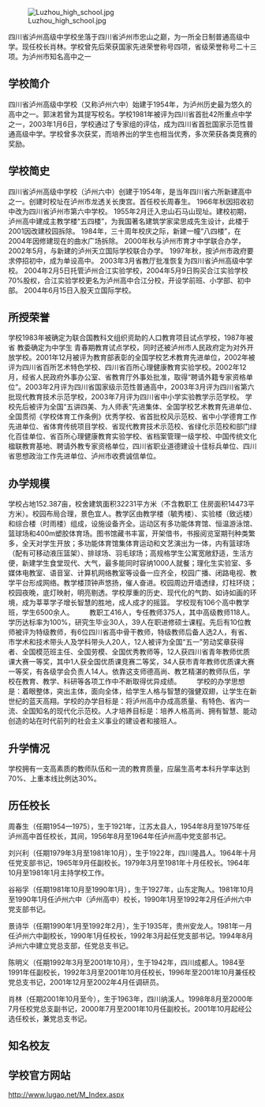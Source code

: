 {{article issues
|
{{Expand|time=2010-11-04T08:32:20+00:00}}
{{Newsrelease|time=2010-11-04T08:32:20+00:00}}
{{Unreferenced|time=2010-11-04T08:32:20+00:00}}
}}

[[File:Luzhou_high_school.jpg|thumb]]

四川省泸州高级中学校坐落于四川省泸州市忠山之巅，为一所全日制普通高级中学。现任校长肖林。学校曾先后荣获国家先进荣誉称号四项，省级荣誉称号二十三项。为泸州市知名高中之一

== 学校简介 ==
四川省泸州高级中学校（又称泸州六中）始建于1954年，为泸州历史最为悠久的高中之一。郭沫若曾为其提写校名。学校1981年被评为四川省首批42所重点中学之一，2003年1月6日，学校通过了专家组的评估，成为四川省首批国家示范性普通高级中学。学校曾多次获奖，而培养出的学生也相当优秀，多次荣获各类竞赛的奖励。
== 学校简史 ==
四川省泸州高级中学校（泸州六中）创建于1954年，是当年四川省六所新建高中之一。创建时校址在泸州市龙透关长庚宫。首任校长周春生。
1966年秋因招收初中改为四川省泸州市第六中学校。 1955年2月迁入忠山石马山现址。建校初期，泸州高中建成主教学楼“五四楼”，为我国著名建筑学家梁思成先生设计，此楼于2001因改建校园拆除。
1984年，三十周年校庆之际，新建一幢“八四楼”，在2004年因修建现在的曲水广场拆除。
2000年秋与泸州市育才中学联合办学，2002年5月，与新建的泸州天立国际学校联合办学。 1997年秋，按泸州市政府要求停招初中，成为单设高中。
2003年3月省教厅批准恢复为四川省泸州高级中学校。 
2004年2月5日托管泸州合江实验学校，2004年5月9日购买合江实验学校70%股权，合江实验学校更名为泸州高中合江分校，开设学前班、小学部、初中部。
2004年6月15日入股天立国际学校。
== 所授荣誉 ==
学校1983年被确定为联合国教科文组织资助的人口教育项目试点学校，1987年被省  教委确定为中学生 青春期教育试点学校，同时还被泸州市人民政府定为对外开放学校。2001年12月被评为教育部表彰的全国学校艺术教育先进单位，2002年被评为四川省百所艺术特色学校、四川省百所心理健康教育实验学校。2002年12月，经省人民政府外事办公室、省教育厅外事处批准，取得“聘请外籍专家资格单位”。2003年2月评为四川省国家级示范性普通高中，2003年3月评为四川省第六批现代教育技术示范学校，2003年7月评为四川省中小学实验教学示范学校。  学校先后被评为全国“五讲四美、为人师表”先进集体、全国学校艺术教育先进单位、全国贯彻《学校体育工作条例》优秀学校、省首批校风示范校、省中小学德育工作先进单位、省体育传统项目学校、省现代教育技术示范校、省绿化示范校和部门绿化百佳单位、省百所心理健康教育实验学校、省档案管理一级学校、中国传统文化楹联教育基地、聘请外教专家资格单位，四川省职业道德建设十佳标兵单位、四川省思想政治工作先进单位、泸州市收费诚信单位。
== 办学规模 ==
学校占地152.387亩，校舍建筑面积32231平方米（不含教职工  住房面积14473平方米）。校园布局合理，景色宜人。教学区由教学楼（毓秀楼）、实验楼（致远楼）和综合楼（时雨楼）组成，设施设备齐全。运动区有多功能体育馆、恒温游泳馆、篮球场和400m塑胶体育场。图书馆藏书丰富，开架借书，书报阅览室期刊种类繁多，全天对学生开放；多功能体育馆集体育运动和文艺演出为一体，内有篮球场（配有可移动液压篮架）、排球场、羽毛球场；高规格学生公寓宽敞舒适，生活方便，新建学生食堂现代、大气，最多能同时容纳1000人就餐；理化生实验室、多媒体电教室、语音室、计算机网络教室等设备一应齐全，校园广播、闭路电视、教学平台形成网络。教学楼顶钟声悠扬，催人奋进。校园周边开墙透绿，灯柱环绕；校园夜晚，底灯映射，明亮剔透。学校厚重的历史、现代化的气韵、如诗如画的环境，成为莘莘学子增长智慧的胜地，成人成才的摇篮。  学校现有106个高中教学班，学生6500余人。
　　教职工416人，专任教师375人，其中高级教师118人。学历达标率为100%，研究生毕业30人，39人在职进修硕士课程。先后有10位教师被评为特级教师，有6位四川省高中骨干教师，特级教师后备人选2人，有省、市学术和技术带头人及学科带头人20人，12人被评为全国“五一”劳动奖章获得者、全国模范班主任、全国劳模、全国优秀教师等，12人获四川省青年教师优质课大赛一等奖，其中1人获全国优质课竞赛二等奖，34人获市青年教师优质课大赛一等奖，有各级学会负责人14人。依靠这支师德高尚、教艺精湛的教师队伍，学校在教育、教学、科研等各项工作中不断取得优异成绩。
　　学校的办学思想是：着眼整体，突出主体，面向全体，给学生人格与智慧的强健双翅，让学生在新世纪的蓝天高翔。学校的办学目标是：将泸州高中办成高质量、有特色、省内一流、全国知名的现代化示范校。人才培养目标是：培养人格高尚、拥有智慧、能动创造的站在时代前列的社会主义事业的建设者和接班人。
== 升学情况 ==
学校拥有一支高素质的教师队伍和一流的教育质量，应届生高考本科升学率达到70%、上重本线比例达30%。

== 历任校长 ==
周春生（任期1954—1975），生于1921年，江苏太县人，1954年8月至1975年任泸州高中首任校长，其间，1956年8月至1964年任泸州高中党支部书记。  

刘兴利（任期1979年3月至1981年10月），生于1922年，四川隆昌人。1964年十月任党支部书记，1965年9月任副校长。1979年3月至1981年十月任校长。1964年10月至1981年1月主持学校工作。

谷裕孚（任期1981年10月至1990年1月），生于1927年，山东定陶人。1981年10月至1990年1月任泸州六中（泸州高中）校长，1990年1月至1992年2月任泸州六中党支部书记。

景诗华（任期1990年1月至1992年2月），生于1935年，贵州安龙人。1981年一月任泸州六中副校长，1990年1月任校长，1992年3月起任党支部书记。1994年8月泸州六中建立党总支部，任党总支书记。

陈明义（任期1992年3月至2001年10月），生于1942年，四川成都人。1984至1991年任副校长，1992年3月至2001年10月任校长，1996年至2001年10月兼任校党总支书记，2001年12月至2002年4月任调研员。

肖林（任期2001年10月至今），生于1963年，四川纳溪人。1998年8月至2000年7月任校党总支副书记，2000年7月至2001年10月任副校长。2001年10月起经公选任校长，兼党总支书记。
　　
== 知名校友 ==

== 学校官方网站 ==
http://www.lugao.net/M_Index.aspx {{Wayback|url=http://www.lugao.net/M_Index.aspx |date=20210521075056 }}